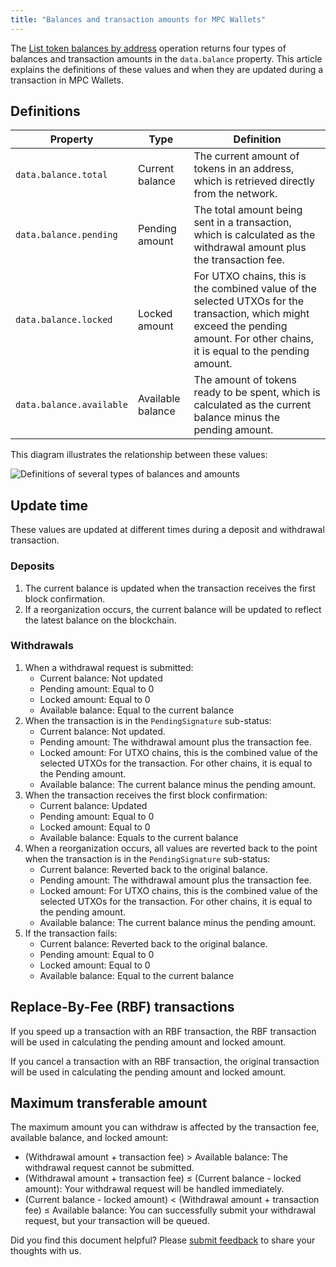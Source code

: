 ```yaml
---
title: "Balances and transaction amounts for MPC Wallets"
---
```

The [List token balances by address](/v2/api-references/wallets/list-token-balances-by-address) operation returns four types of balances and transaction amounts in the `data.balance` property. This article explains the definitions of these values and when they are updated during a transaction in MPC Wallets.

## Definitions

| Property                 | Type              | Definition                                                   |
| ------------------------ | ----------------- | ------------------------------------------------------------ |
| `data.balance.total`     | Current balance   | The current amount of tokens in an address, which is retrieved directly from the network. |
| `data.balance.pending`   | Pending amount    | The total amount being sent in a transaction, which is calculated as the withdrawal amount plus the transaction fee. |
| `data.balance.locked`    | Locked amount     | For UTXO chains, this is the combined value of the selected UTXOs for the transaction, which might exceed the pending amount. For other chains, it is equal to the pending amount. |
| `data.balance.available` | Available balance | The amount of tokens ready to be spent, which is calculated as the current balance minus the pending amount. |


This diagram illustrates the relationship between these values:

<img src="/v2/images/guides/balances_amount.svg" className="diagram" alt="Definitions of several types of balances and amounts"></img>

## Update time

These values are updated at different times during a deposit and withdrawal transaction.

### Deposits

1. The current balance is updated when the transaction receives the first block confirmation.
2. If a reorganization occurs, the current balance will be updated to reflect the latest balance on the blockchain.

### Withdrawals

1. When a withdrawal request is submitted:
   - Current balance: Not updated
   - Pending amount: Equal to 0
   - Locked amount: Equal to 0
   - Available balance: Equal to the current balance
2. When the transaction is in the `PendingSignature` sub-status:
   - Current balance: Not updated.
   - Pending amount: The withdrawal amount plus the transaction fee.
   - Locked amount: For UTXO chains, this is the combined value of the selected UTXOs for the transaction. For other chains, it is equal to the Pending amount.
   - Available balance: The current balance minus the pending amount.
3. When the transaction receives the first block confirmation:
   - Current balance: Updated
   - Pending amount: Equal to 0
   - Locked amount: Equal to 0
   - Available balance: Equals to the current balance
4. When a reorganization occurs, all values are reverted back to the point when the transaction is in the `PendingSignature` sub-status:
   - Current balance: Reverted back to the original balance.
   - Pending amount: The withdrawal amount plus the transaction fee.
   - Locked amount: For UTXO chains, this is the combined value of the selected UTXOs for the transaction. For other chains, it is equal to the pending amount.
   - Available balance: The current balance minus the pending amount.
5. If the transaction fails:
   - Current balance: Reverted back to the original balance.
   - Pending amount: Equal to 0
   - Locked amount: Equal to 0
   - Available balance: Equal to the current balance

## Replace-By-Fee (RBF) transactions

If you speed up a transaction with an RBF transaction, the RBF transaction will be used in calculating the pending amount and locked amount.

If you cancel a transaction with an RBF transaction, the original transaction will be used in calculating the pending amount and locked amount.

## Maximum transferable amount

The maximum amount you can withdraw is affected by the transaction fee, available balance, and locked amount:

- (Withdrawal amount + transaction fee) > Available balance: The withdrawal request cannot be submitted.
- (Withdrawal amount + transaction fee) ≤ (Current balance - locked amount): Your withdrawal request will be handled immediately.
- (Current balance - locked amount) < (Withdrawal amount + transaction fee) ≤ Available balance: You can successfully submit your withdrawal request, but your transaction will be queued.



<Tip>Did you find this document helpful? Please [submit feedback](https://forms.zohopublic.com/cobo/form/DocumentFeedbackForm/formperma/QvLOhxJv1_JMsJ-1dleZ8Itb_7rzN-LtgvsDdxosoVI) to share your thoughts with us.</Tip>